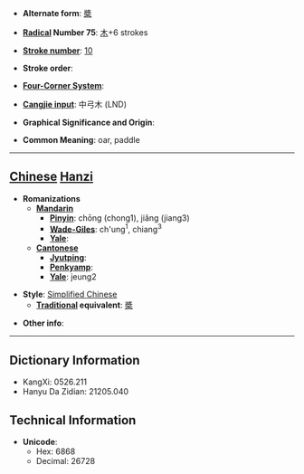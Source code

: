 * '''Alternate form''': [[槳]]

* '''[[Wiktionary:Chinese radical index| Radical]] Number 75''': [[Wiktionary:Chinese radical index 木|木]]+6 strokes

* '''[[Wiktionary:Chinese total strokes index|Stroke number]]''': [[Wiktionary:Chinese total strokes index 10|10]]

* '''Stroke order''': 

* '''[[Wiktionary:Chinese four corner index|Four-Corner System]]''': 

* '''[[Wiktionary:Chinese Cangjie index|Cangjie input]]''': 中弓木 (LND)

* '''Graphical Significance and Origin''': 

* '''Common Meaning''': oar, paddle

----

== [[Chinese]] [[Hanzi]] ==

* '''Romanizations'''
** '''[[Mandarin]]'''
*** '''[[Pinyin]]''': chōng (chong1), jiǎng (jiang3)
*** '''[[Wade-Giles]]''': ch'ung<sup>1</sup>, chiang<sup>3</sup>
*** '''[[Yale]]''': 
** '''[[Cantonese]]'''
*** '''[[Jyutping]]''':
*** '''[[Penkyamp]]''': 
*** '''[[Yale]]''': jeung2

* '''Style''': [[Simplified Chinese]] 
** '''[[Traditional Chinese|Traditional]] equivalent''': [[槳]]

* '''Other info''': 

----

== Dictionary Information ==

* KangXi: 0526.211
* Hanyu Da Zidian: 21205.040

== Technical Information ==

* '''Unicode''':
** Hex: 6868
** Decimal: 26728